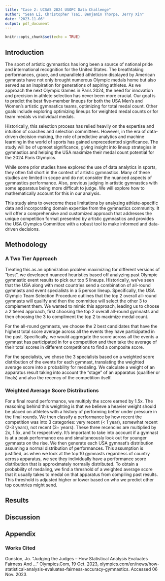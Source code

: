 ```yaml
---
title: "Case 2: UCSAS 2024 USOPC Data Challenge"
author: "Sean Li, Christopher Tsai, Benjamin Thorpe, Jerry Xin"
date: "2023-11-06"
output: pdf_document
---
```


```r
knitr::opts_chunk$set(echo = TRUE)
```

## Introduction

The sport of artistic gymnastics has long been a source of national pride and international recognition for the United States. The breathtaking performances, grace, and unparalleled athleticism displayed by American gymnasts have not only brought numerous Olympic medals home but also served as an inspiration for generations of aspiring athletes. As we approach the next Olympic Games in Paris 2024, the need for innovation and precision in athlete selection has never been more crucial. Our goal is to predict the best five-member lineups for both the USA Men's and Women's artistic gymnastics teams, optimizing for total medal count. Other goals include exploring optimizing lineups for weighted medal counts or for team medals vs individual medals.

Historically, this selection process has relied heavily on the expertise and intuition of coaches and selection committees. However, in the era of data-driven decision-making, the role of predictive analytics and machine learning in the world of sports has gained unprecedented significance. The study will be of upmost significance, giving insight into lineup strategies in gymnastics and helping the USA maximize their medal count potential for the 2024 Paris Olympics. 

While some prior studies have explored the use of data analytics in sports, they often fall short in the context of artistic gymnastics. Many of these studies are limited in scope and do not consider the nuanced aspects of gymnastics performance. Also, previous judging in artistic gymnastics with some apparatus being more difficult to judge. We will explore how to mathematically account for this in our analysis.

This study aims to overcome these limitations by analyzing athlete-specific data and incorporating domain expertise from the gymnastics community. It will offer a comprehensive and customized approach that addresses the unique competition format presented by artistic gymnastics and provides the USA Olympics Committee with a robust tool to make informed and data-driven decisions.


## Methodology

### A Two Tier Approach

Treating this as an optimization problem maximizing for different versions of "best", we developed nuanced heuristics based off analyzing past Olympic gymnastic event results to pick our top 5 lineups. Historically, we've seen that the USA along with most countries send a combination of all-round gymnasts and event specialists in a 5 person lineup. Specifically, the USA Olympic Team Selection Procedure outlines that the top 2 overall all-round gymnasts will qualify and then the committee will select the other 3 to complement them. We wanted to mimic this approach, leading us to choose a 2 tiered approach, first choosing the top 2 overall all-round gymnasts and then choosing the 3 to compliment the top 2 to maximize medal count. 

For the all-round gymnasts, we choose the 2 best candidates that have the highest total score average across all the events they have participated in the past. Specifically, we would aggregate the score across all the events a gymnast has participated in for a competition and then take the average of their total scores in different competitions to find a composite score.  

For the specialists, we chose the 3 specialists based on a weighted score distribution of the events for each gymnast, translating the weighted average score into a probability for medaling. We calculate a weight of an apparatus result taking into account the "stage" of an apparatus (qualifier or finals) and also the recency of the competition itself.

### Weighted Average Score Distributions

For a final round performance, we multiply the score earned by 1.5x. The reasoning behind this weighting is that we believe a heavier weight should be placed on athletes with a history of performing better under pressure in the final rounds. We then classify a performance by how recent the competition was into 3 categories: very recent (< 1 year), somewhat recent (2-3 years), not recent (3+ years). These three recencies are multiplied by 2x, 1.5x, and 1x respectively. It's important to take into account if a gymnast is at a peak performance era and simultaneously look out for younger gymnasts on the rise. We then generate each USA gymnast's distribution assuming a normal distribution of performances. This assumption is justified, as when we look at the top 10 gymnasts regardless of country across apparatus, we see they individually have a performance score distribution that is approximately normally distributed. To obtain a probability of medaling, we find a threshold of a weighted average score that it usually takes to medal on that apparatus from compiling past results. This threshold is adjusted higher or lower based on who we predict other top countries might send.  



## Results 

## Discussion



## Appendix

### Works Cited
Gunston, Jo. “Judging the Judges – How Statistical Analysis Evaluates Fairness And ...” Olympics.Com, 19 Oct. 2023, olympics.com/en/news/how-statistical-analysis-evaluates-fairness-accuracy-gymnastics. Accessed 06 Nov. 2023.

